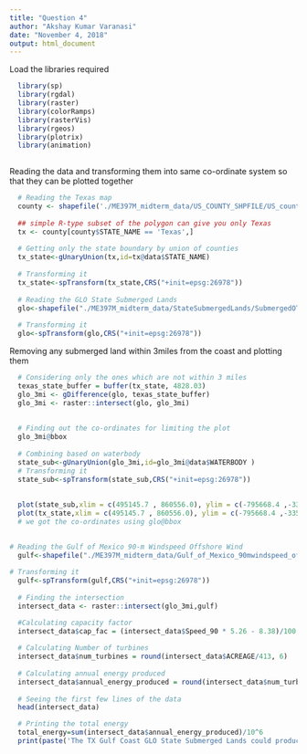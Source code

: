 ```yaml
---
title: "Question 4"
author: "Akshay Kumar Varanasi"
date: "November 4, 2018"
output: html_document
---
```


Load the libraries required
```r
  library(sp)
  library(rgdal)
  library(raster)
  library(colorRamps)
  library(rasterVis)
  library(rgeos)
  library(plotrix)
  library(animation)
  

```

Reading the data and transforming them into same co-ordinate system so that they can be plotted together
```r
    
  # Reading the Texas map
  county <- shapefile('./ME397M_midterm_data/US_COUNTY_SHPFILE/US_county_cont.shp')
  
  ## simple R-type subset of the polygon can give you only Texas
  tx <- county[county$STATE_NAME == 'Texas',]
  
  # Getting only the state boundary by union of counties
  tx_state<-gUnaryUnion(tx,id=tx@data$STATE_NAME)
  
  # Transforming it
  tx_state<-spTransform(tx_state,CRS("+init=epsg:26978"))
  
  # Reading the GLO State Submerged Lands
  glo<-shapefile("./ME397M_midterm_data/StateSubmergedLands/SubmergedOTLS.shp")
  
  # Transforming it
  glo<-spTransform(glo,CRS("+init=epsg:26978"))


```

Removing any submerged land within 3miles from the coast and plotting them
```r
  
  # Considering only the ones which are not within 3 miles
  texas_state_buffer = buffer(tx_state, 4828.03)
  glo_3mi <- gDifference(glo, texas_state_buffer)
  glo_3mi <- raster::intersect(glo, glo_3mi)
  
  
  # Finding out the co-ordinates for limiting the plot
  glo_3mi@bbox
  
  # Combining based on waterbody
  state_sub<-gUnaryUnion(glo_3mi,id=glo_3mi@data$WATERBODY )
  # Transforming it
  state_sub<-spTransform(state_sub,CRS("+init=epsg:26978"))
  
  
  plot(state_sub,xlim = c(495145.7 , 860556.0), ylim = c(-795668.4 ,-335621.8) , col='green')
  plot(tx_state,xlim = c(495145.7 , 860556.0), ylim = c(-795668.4 ,-335621.8),add=T)
  # we got the co-ordinates using glo@bbox
  
```
    
    
```r
# Reading the Gulf of Mexico 90-m Windspeed Offshore Wind
  gulf<-shapefile("./ME397M_midterm_data/Gulf_of_Mexico_90mwindspeed_offshore_Wind_High_Resolution/gom/gulf_of_mexico_90mwindspeed_off.shp")
  
# Transforming it
  gulf<-spTransform(gulf,CRS("+init=epsg:26978"))
  
  # Finding the intersection
  intersect_data <- raster::intersect(glo_3mi,gulf)

  #Calculating capacity factor
  intersect_data$cap_fac = (intersect_data$Speed_90 * 5.26 - 8.38)/100
  
  # Calculating Number of turbines
  intersect_data$num_turbines = round(intersect_data$ACREAGE/413, 6)
  
  # Calculating annual energy produced
  intersect_data$annual_energy_produced = round(intersect_data$num_turbines * intersect_data$cap_fac * 8.25 * 24 * 365 , 2)
  
  # Seeing the first few lines of the data
  head(intersect_data)

  # Printing the total energy
  total_energy=sum(intersect_data$annual_energy_produced)/10^6
  print(paste('The TX Gulf Coast GLO State Submerged Lands could produce up to:', prettyNum(round(total_energy,0),big.mark=",",scientific=FALSE),'TWh per year.',sep=''))
  
  
```



